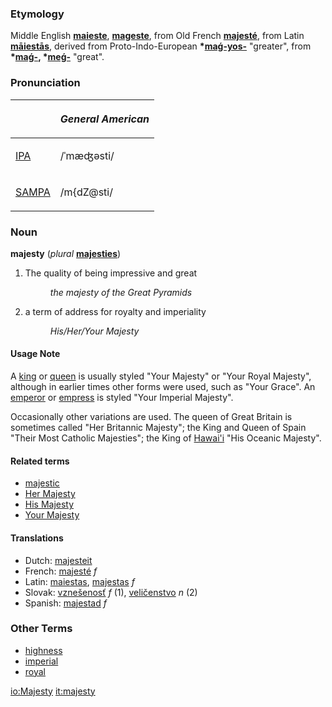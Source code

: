===Etymology===
Middle English '''[[maieste]]''', '''[[mageste]]''', from Old French '''[[majesté]]''', from Latin '''[[maiestas|māiestās]]''', derived from Proto-Indo-European '''*[[maǵ-yos-]]''' "greater", from '''*[[maǵ-]], *[[meǵ-]]''' "great".

===Pronunciation===
{| border=1 cellpadding=5
! !! ''General American''
|-
| [[w:IPA|IPA]] || /ˈmæʤəsti/
|-
| [[w:SAMPA|SAMPA]] || /m{dZ@sti/
|}

===Noun===
'''majesty''' (''plural'' '''[[majesties]]''')

# The quality of being impressive and great
#: ''the majesty of the Great Pyramids''
# a term of address for royalty and imperiality
#: ''His/Her/Your Majesty''

====Usage Note====
A [[king]] or [[queen]] is usually styled "Your Majesty" or "Your Royal Majesty", although in earlier times other forms were used, such as "Your Grace".  An [[emperor]] or [[empress]] is styled "Your Imperial Majesty".

Occasionally other variations are used.  The queen of Great Britain is sometimes called "Her Britannic Majesty"; the King and Queen of Spain "Their Most Catholic Majesties"; the King of [[Hawai'i]] "His Oceanic Majesty".

====Related terms====
*[[majestic]]
*[[Her Majesty]]
*[[His Majesty]]
*[[Your Majesty]]

====Translations====
*Dutch: [[majesteit]]
*French: [[majesté]] ''f''
*Latin: [[maiestas]], [[majestas]] ''f''
*Slovak: [[vznešenosť]] ''f'' (1), [[veličenstvo]] ''n'' (2)
*Spanish: [[majestad]] ''f''

===Other Terms===
*[[highness]]
*[[imperial]]
*[[royal]]

[[io:Majesty]]
[[it:majesty]]